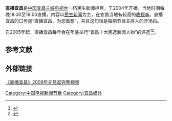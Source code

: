 {{电视节目信息框
| 颜色       = yellow
| 名称       = 直播宜昌
| 原名       = 
| 图片       = Zhiboyichang.jpg
| 图说       = 口号：直播宜昌 为您着想
| 类型       = 民生新闻、直播新闻
| 原创       = 
| 发展       = 
| 导演       = 
| 主持       = 武艳、、龚年淼
| 演出       = 
| 配音       = 
| 旁白       = 
| 主题曲     = 
| 片头曲     = 
| 片尾曲     = 
| 作曲       = 
| 国家       = [[中华人民共和国|中国]]
| 地区       = 湖北宜昌
| 语言       = [[普通话|普通话]]
| 季数       = 
| 系列数     = 
| 辑数       = 
| 集数       = 
| 每集列表   = 
| 执行制片   = 
| 制片人     = 肖峰
| 监制       = 
| 副制片人   = 
| 共同制片人 = 
| 编审       = 
| 剪辑       = 
| 外景       = 
| 机位       = 
| 每集长     = 30分钟
| 频道       = 新闻综合频道
| 电视网     = 
| 电视台     = [[宜昌三峡电视台|宜昌三峡电视台]]
| 视频制式   = 
| 音频制式   = 
| 首播国家   = 中国
| 首播地区   = 湖北宜昌
| 开始       = 18:30
| 结束       = 19:00
| 晚于       = 《垄上行》
| 早于       = 转播[[中国中央电视台|中央台]]《[[新闻联播|新闻联播]]》
| 相关剧集   = 
| 中国大陆名称 = 
| 台湾名称     = 
| 港澳名称     = 
| 马新名称     = 
| 官方网站   = 
| imdb_id    = 
| tv_com_id  = 
}}

'''直播宜昌'''是[[中国|中国]][[宜昌三峡电视台|宜昌三峡电视台]]一档民生新闻栏目，于2004年开播，当地时间每晚18:30至19:00直播，内容以[[民生新闻|民生新闻]]为主，在宜昌当地有较高的[[收视率|收视率]]。直播宜昌的口号是“直播宜昌、为您着想”，并且这句话是每期节目主持人的开场白。

自2005年起，直播宜昌每年会在年底举行“宜昌十大民选新闻人物”的评选<ref>{{cite web  | language =zh-hans  | publisher =三峡广电传媒网  | title =2009年宜昌十大民选新闻人物评选盛典  | url =http://www.sxgdtv.com/mxrw/  | author =  | date =  | accessdate =2010-02-13  | archive-url =https://web.archive.org/web/20100217141550/http://www.sxgdtv.com/mxrw/  | archive-date =2010-02-17  | dead-url =yes  }}</ref><ref>{{cite web  | language =zh-hans  | publisher =三峡晚报  | title =宜昌十大民选新闻人物揭晓  | url =http://ctdsb.cnhubei.com/html/sxwb/20100102/sxwb949670.html  | author =邹前俊  | date =2010-01-02  | accessdate =2010-02-13  }}{{dead link|date=2018年4月 |bot=InternetArchiveBot |fix-attempted=yes }}</ref>。

==参考文献==
<div class="references-small">
<references></references>
</div>
== 外部链接 ==
[https://web.archive.org/web/20090604220754/http://www.sxgdtv.com/tvnews.asp?cataid=21 《直播宜昌》2009年元旦起完整视频]
{{中国电视小作品}}
[[Category:中国电视新闻节目|Category:中国电视新闻节目]]
[[Category:宜昌媒体|Category:宜昌媒体]]